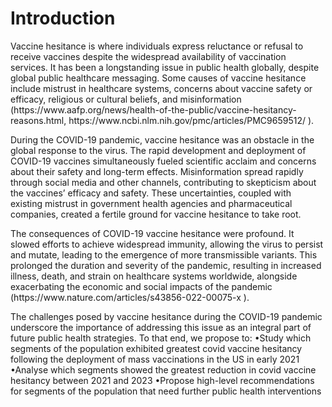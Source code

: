 # Introduction
Vaccine hesitance is where individuals express reluctance or refusal to receive vaccines despite the widespread availability of vaccination services. It has been a longstanding issue in public health globally, despite global public healthcare messaging. Some causes of vaccine hesitance include mistrust in healthcare systems, concerns about vaccine safety or efficacy, religious or cultural beliefs, and misinformation (https://www.aafp.org/news/health-of-the-public/vaccine-hesitancy-reasons.html, https://www.ncbi.nlm.nih.gov/pmc/articles/PMC9659512/ ). 

During the COVID-19 pandemic, vaccine hesitance was an obstacle in the global response to the virus. The rapid development and deployment of COVID-19 vaccines simultaneously fueled scientific acclaim and concerns about their safety and long-term effects. Misinformation spread rapidly through social media and other channels, contributing to skepticism about the vaccines' efficacy and safety. These uncertainties, coupled with existing mistrust in government health agencies and pharmaceutical companies, created a fertile ground for vaccine hesitance to take root.

The consequences of COVID-19 vaccine hesitance were profound. It slowed efforts to achieve widespread immunity, allowing the virus to persist and mutate, leading to the emergence of more transmissible variants. This prolonged the duration and severity of the pandemic, resulting in increased illness, death, and strain on healthcare systems worldwide, alongside exacerbating the economic and social impacts of the pandemic (https://www.nature.com/articles/s43856-022-00075-x ). 

The challenges posed by vaccine hesitance during the COVID-19 pandemic underscore the importance of addressing this issue as an integral part of future public health strategies. To that end, we propose to:
•Study which segments of the population exhibited greatest covid vaccine hesitancy following the deployment of mass vaccinations in the US in early 2021
•Analyse which segments showed the greatest reduction in covid vaccine hesitancy between 2021 and 2023
•Propose high-level recommendations for segments of the population that need further public health interventions 
